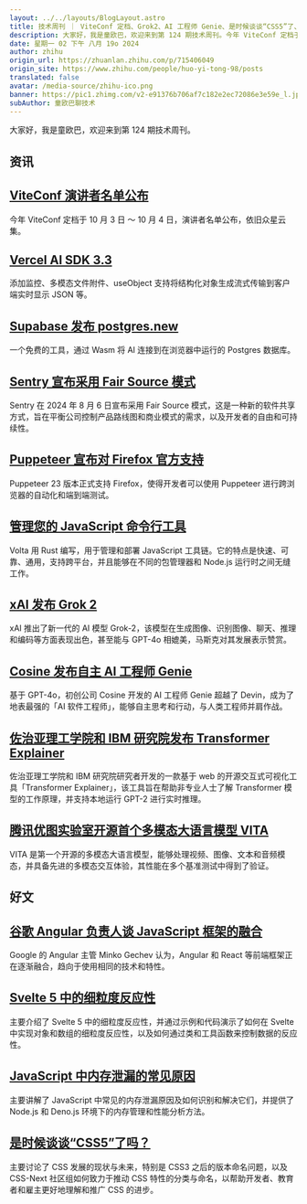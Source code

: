 ```yaml
---
layout: ../../layouts/BlogLayout.astro
title: 技术周刊 ｜ ViteConf 定档、Grok2、AI 工程师 Genie、是时候谈谈“CSS5”了、JS 框架的融合
description: 大家好，我是童欧巴，欢迎来到第 124 期技术周刊。今年 ViteConf 定档于 10 月 3 日 ～ 10 月 4 日，演讲者名单公布，依旧众星云集。添加监控、多模态文件附件、useObject 支持将结构化对象生成流式传输到客户端实时显示 JSON 等。一个免费的工具，通过 Wasm 将 AI 连接到在浏览器中运行的 Postgres 数据库。Sentry 在 2024 年 8 月 6 日宣布采用 Fair Source 模式，这是一种新的软件共享方式，旨在平衡公司控制产品路线图和商业模式的需求，以及开发者的自由和可持续性。Puppeteer 23 版本正式支持 Firefox，使得开发者可以使用 Puppeteer 进行跨浏览器的自动化和端到端测试。
date: 星期一 02 下午 八月 19o 2024
author: zhihu
origin_url: https://zhuanlan.zhihu.com/p/715406049
origin_site: https://www.zhihu.com/people/huo-yi-tong-98/posts
translated: false
avatar: /media-source/zhihu-ico.png
banner: https://pic1.zhimg.com/v2-e91376b706af7c182e2ec72086e3e59e_l.jpg
subAuthor: 童欧巴聊技术
---
```



<Reference client:only="react" title="技术周刊 ｜ ViteConf 定档、Grok2、AI 工程师 Genie、是时候谈谈“CSS5”了、JS 框架的融合" url="https://zhuanlan.zhihu.com/p/715406049" />



大家好，我是童欧巴，欢迎来到第 124 期技术周刊。

## 资讯

## [ViteConf 演讲者名单公布](https://link.zhihu.com/?target=https%3A//viteconf.org/)

今年 ViteConf 定档于 10 月 3 日 ～ 10 月 4 日，演讲者名单公布，依旧众星云集。

## [Vercel AI SDK 3.3](https://link.zhihu.com/?target=https%3A//vercel.com/blog/vercel-ai-sdk-3-3)

添加监控、多模态文件附件、useObject 支持将结构化对象生成流式传输到客户端实时显示 JSON 等。

## [Supabase 发布 postgres.new](https://link.zhihu.com/?target=https%3A//postgres.new/)

一个免费的工具，通过 Wasm 将 AI 连接到在浏览器中运行的 Postgres 数据库。

## [Sentry 宣布采用 Fair Source 模式](https://link.zhihu.com/?target=https%3A//blog.sentry.io/sentry-is-now-fair-source/)

Sentry 在 2024 年 8 月 6 日宣布采用 Fair Source 模式，这是一种新的软件共享方式，旨在平衡公司控制产品路线图和商业模式的需求，以及开发者的自由和可持续性。

## [Puppeteer 宣布对 Firefox 官方支持](https://link.zhihu.com/?target=https%3A//hacks.mozilla.org/2024/08/puppeteer-support-for-firefox/)

Puppeteer 23 版本正式支持 Firefox，使得开发者可以使用 Puppeteer 进行跨浏览器的自动化和端到端测试。

## [管理您的 JavaScript 命令行工具](https://link.zhihu.com/?target=https%3A//github.com/volta-cli/volta)

Volta 用 Rust 编写，用于管理和部署 JavaScript 工具链。它的特点是快速、可靠、通用，支持跨平台，并且能够在不同的包管理器和 Node.js 运行时之间无缝工作。

## [xAI 发布 Grok 2](https://link.zhihu.com/?target=https%3A//mp.weixin.qq.com/s/nBaY2srcMSzvEoecOyh1Cg)

xAI 推出了新一代的 AI 模型 Grok-2，该模型在生成图像、识别图像、聊天、推理和编码等方面表现出色，甚至能与 GPT-4o 相媲美，马斯克对其发展表示赞赏。

## [Cosine 发布自主 AI 工程师 Genie](https://link.zhihu.com/?target=https%3A//mp.weixin.qq.com/s/9Gz9vc6IfKkpvLOp-J0NOg)

基于 GPT-4o，初创公司 Cosine 开发的 AI 工程师 Genie 超越了 Devin，成为了地表最强的「AI 软件工程师」，能够自主思考和行动，与人类工程师并肩作战。

## [佐治亚理工学院和 IBM 研究院发布 Transformer Explainer](https://link.zhihu.com/?target=https%3A//mp.weixin.qq.com/s/vLyIrRyoWYjhMN4gTRgA6g)

佐治亚理工学院和 IBM 研究院研究者开发的一款基于 web 的开源交互式可视化工具「Transformer Explainer」，该工具旨在帮助非专业人士了解 Transformer 模型的工作原理，并支持本地运行 GPT-2 进行实时推理。

## [腾讯优图实验室开源首个多模态大语言模型 VITA](https://link.zhihu.com/?target=https%3A//mp.weixin.qq.com/s/_ILH_GZaKMUlRaqsZBU0Eg)

VITA 是第一个开源的多模态大语言模型，能够处理视频、图像、文本和音频模态，并具备先进的多模态交互体验，其性能在多个基准测试中得到了验证。

## 好文

## [谷歌 Angular 负责人谈 JavaScript 框架的融合](https://link.zhihu.com/?target=https%3A//thenewstack.io/google-angular-lead-sees-convergence-in-javascript-frameworks/)

Google 的 Angular 主管 Minko Gechev 认为，Angular 和 React 等前端框架正在逐渐融合，趋向于使用相同的技术和特性。

## [Svelte 5 中的细粒度反应性](https://link.zhihu.com/?target=https%3A//frontendmasters.com/blog/fine-grained-reactivity-in-svelte-5/)

主要介绍了 Svelte 5 中的细粒度反应性，并通过示例和代码演示了如何在 Svelte 中实现对象和数组的细粒度反应性，以及如何通过类和工具函数来控制数据的反应性。

## [JavaScript 中内存泄漏的常见原因](https://link.zhihu.com/?target=https%3A//www.trevorlasn.com/blog/common-causes-of-memory-leaks-in-javascript)

主要讲解了 JavaScript 中常见的内存泄漏原因及如何识别和解决它们，并提供了 Node.js 和 Deno.js 环境下的内存管理和性能分析方法。

## [是时候谈谈“CSS5”了吗？](https://link.zhihu.com/?target=https%3A//www.smashingmagazine.com/2024/08/time-to-talk-about-css5/)

主要讨论了 CSS 发展的现状与未来，特别是 CSS3 之后的版本命名问题，以及 CSS-Next 社区组如何致力于推动 CSS 特性的分类与命名，以帮助开发者、教育者和雇主更好地理解和推广 CSS 的进步。

  



